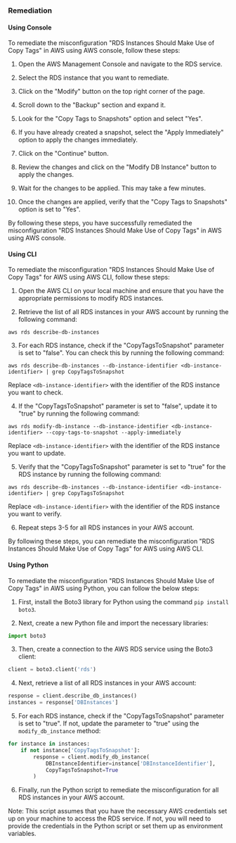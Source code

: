 ### Remediation

#### Using Console

To remediate the misconfiguration "RDS Instances Should Make Use of Copy Tags" in AWS using AWS console, follow these steps:

1. Open the AWS Management Console and navigate to the RDS service.

2. Select the RDS instance that you want to remediate.

3. Click on the "Modify" button on the top right corner of the page.

4. Scroll down to the "Backup" section and expand it.

5. Look for the "Copy Tags to Snapshots" option and select "Yes".

6. If you have already created a snapshot, select the "Apply Immediately" option to apply the changes immediately.

7. Click on the "Continue" button.

8. Review the changes and click on the "Modify DB Instance" button to apply the changes.

9. Wait for the changes to be applied. This may take a few minutes.

10. Once the changes are applied, verify that the "Copy Tags to Snapshots" option is set to "Yes".

By following these steps, you have successfully remediated the misconfiguration "RDS Instances Should Make Use of Copy Tags" in AWS using AWS console.

#### Using CLI

To remediate the misconfiguration "RDS Instances Should Make Use of Copy Tags" for AWS using AWS CLI, follow these steps:

1. Open the AWS CLI on your local machine and ensure that you have the appropriate permissions to modify RDS instances.

2. Retrieve the list of all RDS instances in your AWS account by running the following command:
```
aws rds describe-db-instances
```

3. For each RDS instance, check if the "CopyTagsToSnapshot" parameter is set to "false". You can check this by running the following command:
```
aws rds describe-db-instances --db-instance-identifier <db-instance-identifier> | grep CopyTagsToSnapshot
```
Replace `<db-instance-identifier>` with the identifier of the RDS instance you want to check.

4. If the "CopyTagsToSnapshot" parameter is set to "false", update it to "true" by running the following command:
```
aws rds modify-db-instance --db-instance-identifier <db-instance-identifier> --copy-tags-to-snapshot --apply-immediately
```
Replace `<db-instance-identifier>` with the identifier of the RDS instance you want to update.

5. Verify that the "CopyTagsToSnapshot" parameter is set to "true" for the RDS instance by running the following command:
```
aws rds describe-db-instances --db-instance-identifier <db-instance-identifier> | grep CopyTagsToSnapshot
```
Replace `<db-instance-identifier>` with the identifier of the RDS instance you want to verify.

6. Repeat steps 3-5 for all RDS instances in your AWS account.

By following these steps, you can remediate the misconfiguration "RDS Instances Should Make Use of Copy Tags" for AWS using AWS CLI.

#### Using Python

To remediate the misconfiguration "RDS Instances Should Make Use of Copy Tags" in AWS using Python, you can follow the below steps:

1. First, install the Boto3 library for Python using the command `pip install boto3`.

2. Next, create a new Python file and import the necessary libraries:

```python
import boto3
```

3. Then, create a connection to the AWS RDS service using the Boto3 client:

```python
client = boto3.client('rds')
```

4. Next, retrieve a list of all RDS instances in your AWS account:

```python
response = client.describe_db_instances()
instances = response['DBInstances']
```

5. For each RDS instance, check if the "CopyTagsToSnapshot" parameter is set to "true". If not, update the parameter to "true" using the `modify_db_instance` method:

```python
for instance in instances:
    if not instance['CopyTagsToSnapshot']:
        response = client.modify_db_instance(
            DBInstanceIdentifier=instance['DBInstanceIdentifier'],
            CopyTagsToSnapshot=True
        )
```

6. Finally, run the Python script to remediate the misconfiguration for all RDS instances in your AWS account.

Note: This script assumes that you have the necessary AWS credentials set up on your machine to access the RDS service. If not, you will need to provide the credentials in the Python script or set them up as environment variables.

